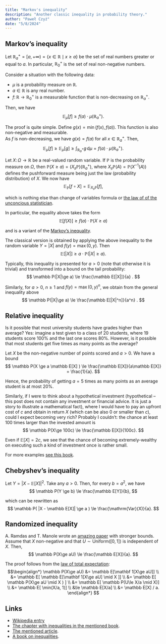```yaml
---
title: "Markov's inequality"
description: "Another classic inequality in probability theory."
author: "Paweł Czyż"
date: "5/8/2024"
---
```


## Markov's inequality

Let $\mathbb R^+_a = [a, +\infty) = \{ x\in \mathbb R \mid x\ge a \}$ be the set of real numbers greater or equal to $a$. In particular, $\mathbb R^+_0$ is the set of real non-negative numbers.

Consider a situation with the following data:

  - $\mu$ is a probability measure on $\mathbb R$.
  - $a \in \mathbb R$ is any real number.
  - $f\colon \mathbb R\to \mathbb R_0^+$ is a measurable function that is non-decreasing on $\mathbb R^+_a$.

Then, we have
$$
\mathbb E_\mu[f] \ge f(a)\cdot \mu(\mathbb R^+_a).
$$

The proof is quite simple. Define $g(x) = \min(f(x), f(a))$.
This function is also non-negative and measurable.   
As $f$ is non-decreasing, we have $g(x) = f(a)$ for all $x\in \mathbb R^+_a$. Then,
$$
\mathbb E_\mu [f] \ge \mathbb E_\mu[g] \ge \int_{\mathbb R^+_a} g \,\mathrm{d}\mu = f(a) \cdot \mu(\mathbb R^+_a).
$$

Let $X\colon \Omega\to \mathbb R$ be a real-valued random variable.
If $\mathbb P$ is the probability measure on $\Omega$, then $\mathbb P(X\ge a) = (X_\sharp\mathbb P) (\mathbb R^+_a)$,
where $X_\sharp \mathbb P(A) = \mathbb P(X^{-1}(A))$ defines the pushforward measure being just the law (probability distribution) of $X$. 
We now have
$$
    \mathbb E_{\mathbb P}[ f\circ X] = \mathbb E_{X_\sharp \mathbb P}[f],
$$

which is nothing else than change of variables formula or [the law of of the unconcious statistician](https://en.wikipedia.org/wiki/Law_of_the_unconscious_statistician#Measure-theoretic_formulation).

In particular, the equality above takes the form
$$
    \mathbb E[f(X)] \ge f(a) \cdot \mathbb P( X\ge a)
$$

and is a variant of the [Markov's inequality](https://en.wikipedia.org/wiki/Markov%27s_inequality).

The classical version is obtained by applying the above inequality to the random variable $Y=|X|$ and $f(y) = \max(0, y)$.
Then
$$
    \mathbb E[|X|] \ge a\cdot \mathbb P(|X|\ge a).
$$

Typically, this inequality is presented for $a > 0$ (note that otherwise it is trivial) and transformed into a bound on the tail probability:
$$
    \mathbb P(|X|\ge a) \le \frac{\mathbb E[|X|]}{a} . 
$$

Similarly, for $a > 0$, $n\ge 1$ and $f(y) = \max(0, y)^n$, we obtain from the general inequality above
$$
    \mathbb P(|X|\ge a) \le \frac{\mathbb E[|X|^n]}{a^n} . 
$$

## Relative inequality 

Is it possible that most university students have grades higher than average?
Yes: imagine a test given to a class of 20 students, where 19 students score 100\% and the last one scores 80\%.
However, is it possible that most students get five times as many points as the average?  

Let $X$ be the non-negative number of points scored and $a > 0$.
We have a bound
$$
    \mathbb P(X \ge  a \mathbb E[X] ) \le \frac{\mathbb E[X]}{a\mathbb E[X]} = \frac{1}{a}.
$$

Hence, the probability of getting $a = 5$ times as many points as an average student is at most 20\%.

Similarly, if I were to think about a hypothetical investment (hypothetical – this post does not contain any investment or financial advice. It is just a story to illustrate a mathematical fact), where I would have to pay an upfront cost of $c$ and obtain in return $X$ (which can be also $0$ or smaller than $c$), could I expect becoming very rich?
Probably I couldn't: the chance  at least 100 times larger than the invested amount is
$$
    \mathbb P(X\ge 100c) \le \frac{\mathbb E[X]}{100c}.
$$

Even if $\mathbb E[X] = 2c$, we see that the chance of becoming extremely-wealthy on executing such a kind of investment once is rather small.


For more examples [see this book](https://bookdown.org/kevin_davisross/probsim-book/probability-inequalitlies.html).


## Chebyshev's inequality

Let $Y = |X - \mathbb E[X]|^2$. Take any $a > 0$. Then, for every $b = a^2$, we have
$$
    \mathbb P(Y \ge b) \le \frac{\mathbb E[Y]}{b},
$$

which can be rewritten as
$$
    \mathbb P( |X - \mathbb E[X]| \ge a ) \le \frac{\mathrm{Var}(X)}{a}.
$$




## Randomized inequality

A. Ramdas and T. Manole wrote an [amazing paper](https://arxiv.org/abs/2304.02611) with stronger bounds.
Assume that $X$ non-negative and that $U \sim \mathrm{Uniform}([0, 1])$ is independent of $X$.
Then,
$$
    \mathbb P(X\ge aU) \le \frac{\mathbb E[X]}{a}.
$$

The proof follows from the [law of total expectation](https://en.wikipedia.org/wiki/Law_of_total_expectation):
$$\begin{align*}
    \mathbb P(X\ge aU) &= \mathbb E[\mathbf 1[X\ge aU]] \\
    &= \mathbb E[ \mathbb E[\mathbf 1[X\ge aU]  \mid X ]] \\
    &= \mathbb E[ \mathbb P(X\ge aU \mid X ) ] \\
    &= \mathbb E[ \mathbb P(U\le X/a \mid X)] \\
    &= \mathbb E[ \min(X/a, 1)] \\ 
    &\le \mathbb E[X/a] \\
    &= \mathbb E[X] / a.
\end{align*}
$$


## Links

  - [Wikipedia entry](https://en.wikipedia.org/wiki/Markov%27s_inequality)
  - [The chapter with inequalities in the mentioned book](https://bookdown.org/kevin_davisross/probsim-book/probability-inequalitlies.html).
  - [The mentioned article](https://arxiv.org/abs/2304.02611).
  - [A book on inequalities](https://link.springer.com/book/10.1007/978-3-642-05261-3).
